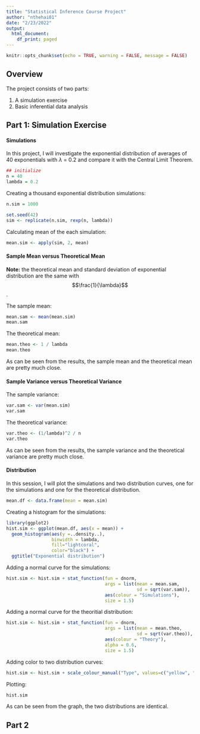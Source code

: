 ```yaml
---
title: "Statistical Inference Course Project"
author: "nthehai01"
date: "2/23/2022"
output:
  html_document:
    df_print: paged
---
```


```r
knitr::opts_chunk$set(echo = TRUE, warning = FALSE, message = FALSE)
```


## Overview

The project consists of two parts:

1. A simulation exercise
2. Basic inferential data analysis


## Part 1: Simulation Exercise

#### Simulations

In this project, I will investigate the exponential distribution of averages of 40 exponentials with $\lambda$ = 0.2 and compare it with the Central Limit Theorem.
```r
## initialize
n = 40
lambda = 0.2
```

Creating a thousand exponential distribution simulations:
```r
n.sim = 1000

set.seed(42)
sim <- replicate(n.sim, rexp(n, lambda))
```

Calculating mean of the each simulation:
```r
mean.sim <- apply(sim, 2, mean)
```


#### Sample Mean versus Theoretical Mean

**Note:** the theoretical mean and standard deviation of exponential distribution are the same with $$\frac{1}{\lambda}$$.

The sample mean:
```r
mean.sam <- mean(mean.sim)
mean.sam
```

The theoretical mean:
```r
mean.theo <- 1 / lambda
mean.theo
```

As can be seen from the results, the sample mean and the theoretical mean are pretty much close.


#### Sample Variance versus Theoretical Variance

The sample variance:
```r
var.sam <- var(mean.sim)
var.sam
```

The theoretical variance:
```r
var.theo <- (1/lambda)^2 / n
var.theo
```

As can be seen from the results, the sample variance and the theoretical variance are pretty much close.


#### Distribution

In this session, I will plot the simulations and two distribution curves, one for the simulations and one for the theoretical distribution.

```r
mean.df <- data.frame(mean = mean.sim)
```

Creating a histogram for the simulations:
```r
library(ggplot2)
hist.sim <- ggplot(mean.df, aes(x = mean)) +
  geom_histogram(aes(y =..density..),
                 binwidth = lambda,
                 fill="lightcoral", 
                 color="black") +
  ggtitle("Exponential distribution")
```

Adding a normal curve for the simulations:
```r
hist.sim <- hist.sim + stat_function(fun = dnorm, 
                                     args = list(mean = mean.sam, 
                                                 sd = sqrt(var.sam)),
                                     aes(colour = "Simulations"),
                                     size = 1.5)
```

Adding a normal curve for the theoritial distribution:
```r
hist.sim <- hist.sim + stat_function(fun = dnorm, 
                                     args = list(mean = mean.theo, 
                                                 sd = sqrt(var.theo)),
                                     aes(colour = "Theory"),
                                     alpha = 0.6,
                                     size = 1.5)
```

Adding color to two distribution curves:
```r
hist.sim <- hist.sim + scale_colour_manual("Type", values=c("yellow", "black"))
```

Plotting:
```r
hist.sim
```

As can be seen from the graph, the two distributions are identical.

## Part 2

